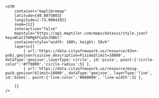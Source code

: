 
<PageLayout title={SITE.title} description={SITE.description}>
   
    <STM
        container="maplibremap"
        latitude={40.8075803}
        longitude={-73.9604192}
        zoom={12}
        interactive="false"
        mapstyle="https://api.maptiler.com/maps/dataviz/style.json?key=WlatIY6MghFCwInJhBkl"
        containerstyle="width: 100%; height: 50vh"
        layers={[
            { url:'https://data.cityofnewyork.us/resource/43nn-pn8j.geojson?cuisine_description=Pizza&$limit=10000', dataType:'geojson',layerType:'circle', id:'pizza', paint:{'circle-color':'#ff0000','circle-radius':5} },
            { url:'https://data.cityofnewyork.us/resource/mzxg-pwib.geojson?$limit=10000', dataType:'geojson', layerType:'line', id:'bikes', paint:{'line-color':'#000000', 'line-width':3} },
            
        ]}
    />

</PageLayout>
